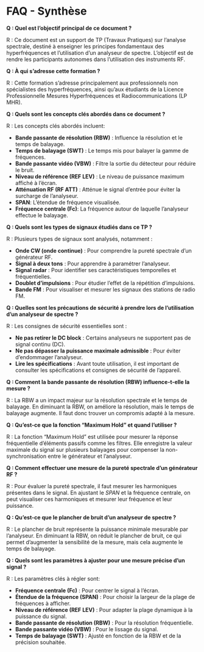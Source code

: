 # FAQ - Synthèse {.unnumbered}

**Q : Quel est l'objectif principal de ce document ?**

R : Ce document est un support de TP (Travaux Pratiques) sur l'analyse spectrale, destiné à enseigner les principes fondamentaux des hyperfréquences et l'utilisation d'un analyseur de spectre. L'objectif est de rendre les participants autonomes dans l'utilisation des instruments RF.

**Q : À qui s'adresse cette formation ?**

R : Cette formation s'adresse principalement aux professionnels non spécialistes des hyperfréquences, ainsi qu'aux étudiants de la Licence Professionnelle Mesures Hyperfréquences et Radiocommunications (LP MHR).

**Q : Quels sont les concepts clés abordés dans ce document ?**

R : Les concepts clés abordés incluent:

*   **Bande passante de résolution (RBW)** : Influence la résolution et le temps de balayage.
*   **Temps de balayage (SWT)** : Le temps mis pour balayer la gamme de fréquences.
*   **Bande passante vidéo (VBW)** : Filtre la sortie du détecteur pour réduire le bruit.
*   **Niveau de référence (REF LEV)** : Le niveau de puissance maximum affiché à l'écran.
*   **Atténuation RF (RF ATT)** : Atténue le signal d'entrée pour éviter la surcharge de l'analyseur.
*   **SPAN**: L'étendue de fréquence visualisée.
*   **Fréquence centrale (Fc)**: La fréquence autour de laquelle l'analyseur effectue le balayage.

**Q : Quels sont les types de signaux étudiés dans ce TP ?**

R : Plusieurs types de signaux sont analysés, notamment :

*   **Onde CW (onde continue)** : Pour comprendre la pureté spectrale d'un générateur RF.
*   **Signal à deux tons** : Pour apprendre à paramétrer l'analyseur.
*   **Signal radar** : Pour identifier ses caractéristiques temporelles et fréquentielles.
*   **Doublet d'impulsions** : Pour étudier l'effet de la répétition d'impulsions.
*   **Bande FM** : Pour visualiser et mesurer les signaux des stations de radio FM.

**Q : Quelles sont les précautions de sécurité à prendre lors de l'utilisation d'un analyseur de spectre ?**

R : Les consignes de sécurité essentielles sont :

*   **Ne pas retirer le DC block** : Certains analyseurs ne supportent pas de signal continu (DC).
*   **Ne pas dépasser la puissance maximale admissible** : Pour éviter d'endommager l'analyseur.
*   **Lire les spécifications** : Avant toute utilisation, il est important de consulter les spécifications et consignes de sécurité de l'appareil.

**Q : Comment la bande passante de résolution (RBW) influence-t-elle la mesure ?**

R : La RBW a un impact majeur sur la résolution spectrale et le temps de balayage. En diminuant la RBW, on améliore la résolution, mais le temps de balayage augmente. Il faut donc trouver un compromis adapté à la mesure.

**Q : Qu'est-ce que la fonction "Maximum Hold" et quand l'utiliser ?**

R : La fonction "Maximum Hold" est utilisée pour mesurer la réponse fréquentielle d'éléments passifs comme les filtres. Elle enregistre la valeur maximale du signal sur plusieurs balayages pour compenser la non-synchronisation entre le générateur et l'analyseur.

**Q : Comment effectuer une mesure de la pureté spectrale d'un générateur RF ?**

R : Pour évaluer la pureté spectrale, il faut mesurer les harmoniques présentes dans le signal. En ajustant le *SPAN* et la fréquence centrale, on peut visualiser ces harmoniques et mesurer leur fréquence et leur puissance.

**Q : Qu'est-ce que le plancher de bruit d'un analyseur de spectre ?**

R : Le plancher de bruit représente la puissance minimale mesurable par l'analyseur. En diminuant la RBW, on réduit le plancher de bruit, ce qui permet d'augmenter la sensibilité de la mesure, mais cela augmente le temps de balayage.

**Q : Quels sont les paramètres à ajuster pour une mesure précise d'un signal ?**

R : Les paramètres clés à régler sont:

*   **Fréquence centrale (Fc)** : Pour centrer le signal à l'écran.
*   **Étendue de la fréquence (SPAN)** : Pour choisir la largeur de la plage de fréquences à afficher.
*   **Niveau de référence (REF LEV)** : Pour adapter la plage dynamique à la puissance du signal.
*   **Bande passante de résolution (RBW)** : Pour la résolution fréquentielle.
*    **Bande passante vidéo (VBW)** : Pour le lissage du signal.
*   **Temps de balayage (SWT)** : Ajusté en fonction de la RBW et de la précision souhaitée.
